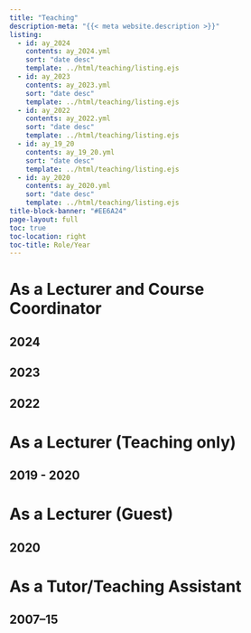 ```yaml
---
title: "Teaching"
description-meta: "{{< meta website.description >}}"
listing:
  - id: ay_2024
    contents: ay_2024.yml
    sort: "date desc"
    template: ../html/teaching/listing.ejs
  - id: ay_2023
    contents: ay_2023.yml
    sort: "date desc"
    template: ../html/teaching/listing.ejs
  - id: ay_2022
    contents: ay_2022.yml
    sort: "date desc"
    template: ../html/teaching/listing.ejs
  - id: ay_19_20
    contents: ay_19_20.yml
    sort: "date desc"
    template: ../html/teaching/listing.ejs
  - id: ay_2020
    contents: ay_2020.yml
    sort: "date desc"
    template: ../html/teaching/listing.ejs                       
title-block-banner: "#EE6A24"
page-layout: full
toc: true
toc-location: right
toc-title: Role/Year
---
```


# As a Lecturer and Course Coordinator

## 2024

:::{#ay_2024}
:::

## 2023

:::{#ay_2023}
:::

## 2022

:::{#ay_2022}
:::

# As a Lecturer (Teaching only)

## 2019 - 2020

:::{#ay_19_20}
:::

# As a Lecturer (Guest)

## 2020

:::{#ay_2020}
:::

# As a Tutor/Teaching Assistant

## 2007–15

:::{#ay_older}
:::

